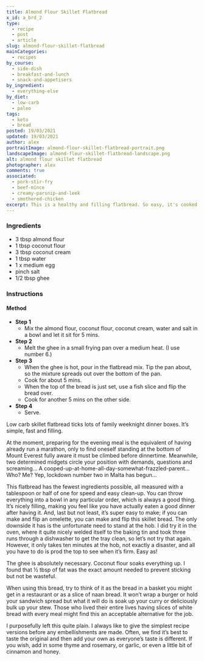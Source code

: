 ```yaml
---
title: Almond Flour Skillet Flatbread
x_id: a_brd_2
type:
  - recipe
  - post
  - article
slug: almond-flour-skillet-flatbread
mainCategories: 
  - recipes
by_course:
  - side-dish
  - breakfast-and-lunch
  - snack-and-appetisers
by_ingredient:
  - everything-else
by_diet:
  - low-carb
  - paleo
tags: 
  - keto
  - bread
posted: 19/03/2021
updated: 19/03/2021
author: alex
portraitImage: almond-flour-skillet-flatbread-portrait.png
landscapeImage: almond-flour-skillet-flatbread-landscape.png
alt: almond flour skillet flatbread
photographer: alex
comments: true
associated: 
  - pork-stir-fry
  - beef-mince
  - creamy-parsnip-and-leek
  - smothered-chicken
excerpt: This is a healthy and filling flatbread. So easy, it's cooked on the hob and ready in just 10 mins!
---
```


<Ingredients>

### Ingredients
    
  - 3 tbsp almond flour
  - 1 tbsp coconut flour
  - 3 tbsp coconut cream
  - 1 tbsp water
  - 1 x medium egg
  - pinch salt
  - 1/2 tbsp ghee

</Ingredients>

<Instructions>

### Instructions

#### Method

  - **Step 1**
    - Mix the almond flour, coconut flour, coconut cream, water and salt in a bowl and let it sit for 5 mins.
  - **Step 2**
    - Melt the ghee in a small frying pan over a medium heat. (I use number 6.)
  - **Step 3**
    - When the ghee is hot, pour in the flatbread mix. Tip the pan about, so the mixture spreads out over the bottom of the pan.
    - Cook for about 5 mins. 
    - When the top of the bread is just set, use a fish slice and flip the bread over.
    - Cook for another 5 mins on the other side.
  - **Step 4**
    - Serve.

</Instructions>

<RecipeBody>

Low carb skillet flatbread ticks lots of family weeknight dinner boxes. It’s simple, fast and filling.

At the moment, preparing for the evening meal is the equivalent of having already run a marathon, only to find oneself standing at the bottom of Mount Everest fully aware it must be climbed before dinnertime. Meanwhile, two determined midgets circle your position with demands, questions and screaming…  A cooped-up-at-home-all-day-somewhat-frazzled-parent... Who? Me?  Yep, lockdown number two in Malta has begun…

This flatbread has the fewest ingredients possible, all measured with a tablespoon or half of one for speed and easy clean-up. You can throw everything into a bowl in any particular order, which is always a good thing. It’s nicely filling, making you feel like you have actually eaten a good dinner after having it. And, last but not least, it’s super easy to make; if you can make and flip an omelette, you can make and flip this skillet bread.  The only downside it has is the unfortunate need to stand at the hob. I did try it in the oven, where it quite nicely welded itself to the baking tin and took three runs through a dishwasher to get the tray clean, so let’s not try that again. However, it only takes ten minutes at the hob, not exactly a disaster, and all you have to do is prod the top to see when it’s firm. Easy as!

The ghee is absolutely necessary. Coconut flour soaks everything up. I found that ½ tbsp of fat was the exact amount needed to prevent sticking but not be wasteful. 

When using this bread, try to think of it as the bread in a basket you might get in a restaurant or as a slice of naan bread. It won’t wrap a burger or hold your sandwich spread but what it will do is soak up your curry or deliciously bulk up your stew. Those who lived their entire lives having slices of white bread with every meal might find this an acceptable alternative for the job. 

I purposefully left this quite plain. I always like to give the simplest recipe versions before any embellishments are made. Often, we find it’s best to taste the original and then add your own as everyone’s taste is different. If you wish, add in some thyme and rosemary, or garlic, or even a little bit of cinnamon and honey.

</RecipeBody>


